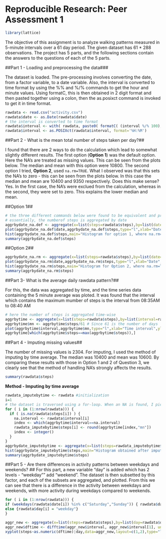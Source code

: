 Reproducible Research: Peer Assessment 1
====================================
```r
library(lattice)
```
The objective of this assignment is to analyze walking patterns measured in 5-minute intervals over a 61 day period. The given dataset has 61 * 288 observations. The project has 5 parts, and the following sections contain the answers to the questions of each of the 5 parts.

##Part 1 - Loading and preprocessing the data###

The dataset is loaded. The pre-processing involves converting the date, from a factor variable, to a date variable. Also, the interval is converted to time format by using the %% and %/% commands to get the hour and minute values. Using formatC, this is then obtained in 2 digit format and then pasted together using a colon, then the as.posixct command is invoked to get it in time format.
```r
rawdata <- read.csv("activity.csv")
rawdata$date <- as.Date(rawdata$date)
# the interval is converted to time format 
rawdata$interval <- with( rawdata, paste0( formatC( (interval %/% 100),width=2,format="d",flag="0" ), ":", formatC( (interval %% 100),width=2,format="d",flag="0" ) ) )
rawdata$interval <- as.POSIXct(rawdata$interval, format='%H:%M')
```

##Part 2 - What is the mean total number of steps taken per day?##

I found that there are 2 ways to do the calculation which lead to somewhat slightly different results. The first option (**Option 1**) was the default option. Here the NA's are treated as missing values. This can be seen from the plots below. The median and mean with this option were 10800. The second option I tried, **Option 2**, used ```na.rm=TRUE```. What I observed was that this sets the NA's to zero - this can be seen from the plots below. In this case the median and mean are 10400 and 9350 respectively. Does this make sense? Yes. In the first case, the NA's were exclued from the calculation, whereas in the second, they were set to zero. This explains the lower median and mean.

##Option 1##
```r
# the three different commands below were found to be equivalent and produced the same result
# essentially, the numberof steps is aggregated by date
aggrbydate_na.def <- aggregate(x=list(steps=rawdata$steps),by=list(date=rawdata$date),FUN=sum)
plot(aggrbydate_na.def$date,aggrbydate_na.def$steps,type="l",xlab="Date",ylab="Total number of steps",main="Option 1 where na.rm=FALSE. NA's are present (see discontinuities)")
hist(aggrbydate_na.def$steps,main="Histogram for option 1, where na.rm=FALSE")
summary(aggrbydate_na.def$steps)
```

##Option 2##

```r
aggrbydate_na.rm <- aggregate(x=list(steps=rawdata$steps),by=list(date=rawdata$date),FUN=sum, na.rm=TRUE)
plot(aggrbydate_na.rm$date,aggrbydate_na.rm$steps,type="l",xlab="Date",ylab="Total number of steps",main="Option 2 where na.rm=TRUE, NA's set to zero")
hist(aggrbydate_na.rm$steps,main="Histogram for Option 2, where na.rm=TRUE")
summary(aggrbydate_na.rm$steps)
```

##Part 3- What is the average daily rawdata pattern?##

For this, the data was aggregated by time, and the time series data containing the 5 minute average was ploted. It was found that the interval which contains the maximum mumber of steps is the interval from 08:35AM to 08:40 AM
```r
# here the number of steps is aggregated time-wise
aggrbytime <- aggregate(x=list(steps=rawdata$steps),by=list(interval=rawdata$interval),FUN=sum,na.rm=TRUE)
aggrbytime$mn <- aggrbytime$steps/61 # Since 61 is the number of days
plot(aggrbytime$interval,aggrbytime$mn,type="l",xlab="Time interval",ylab="Mean number of steps",main="Time series plot of mean averaged across days")
aggrbytime[which(aggrbytime$steps==max(aggrbytime$steps)),]
```

##Part 4 - Imputing missing values##

The number of missing values is 2304. For imputing, I used the method of imputing by time average. The median was 10400 and mean was 10600. By comparing these results with those in Option 1 and 2 of Question 3, we clearly see that the method of handling NA's strongly affects the results.
```r
summary(rawdata$steps)
```

**Method - Imputing by time average**
```r
rawdata_imputebytime <- rawdata #initialization
i=1
# the dataset is traversed using a for-loop. When an NA is found, I pick the interval value for that NA, then i find the index location of that time interval in the timewise aggregated dataset calculated for Question 3, get the (rounded) mean number-of-steps for that index, and then replace the NA with this mean value.
for ( i in (1:nrow(rawdata))) {
  if ( is.na(rawdata$steps[i]) ) {
    na.interval <- rawdata$interval[i]
    index <- which(aggrbytime$interval==na.interval)
    rawdata_imputebytime$steps[i] <- round(aggrbytime[index,"mn"])
    index <- integer()
  }
}
aggrbydate_imputebytime <- aggregate(x=list(steps=rawdata_imputebytime$steps), by=list(date=rawdata_imputebytime$date),FUN=sum)
hist(aggrbydate_imputebytime$steps,main="Histogram obtained after imputation")
summary(aggrbydate_imputebytime$steps)
```

##Part 5 - Are there differences in activity patterns between weekdays and weekends? ##
For this part, a new variable "day" is added which has 2 levels - "weekday"" add "weekend". The dataset is then subsetted by this factor, and each of the subsets are aggregated, and plotted. From this we can see that there is a difference in the activity between weekdays and weekends, with more activity during weekdays compared to weekends.
```r
for ( i in (1:nrow(rawdata))) {  
if (weekdays(rawdata$date[i]) %in% c("Saturday","Sunday")) { rawdata$day[i] = "weekend"} 
else {rawdata$day[i] = "weekday"}
}

aggr_new <- aggregate(x=list(steps=rawdata$steps),by=list(day=rawdata$day,interval=rawdata$interval),FUN=sum,na.rm=TRUE)
aggr_new$dftime <- difftime(aggr_new$interval, aggr_new$interval[1], units="hours")
xyplot(steps~as.numeric(dftime)|day,data=aggr_new,layout=c(1,2),type="l",xlab="Interval in hrs",ylab="Number of steps")
```
